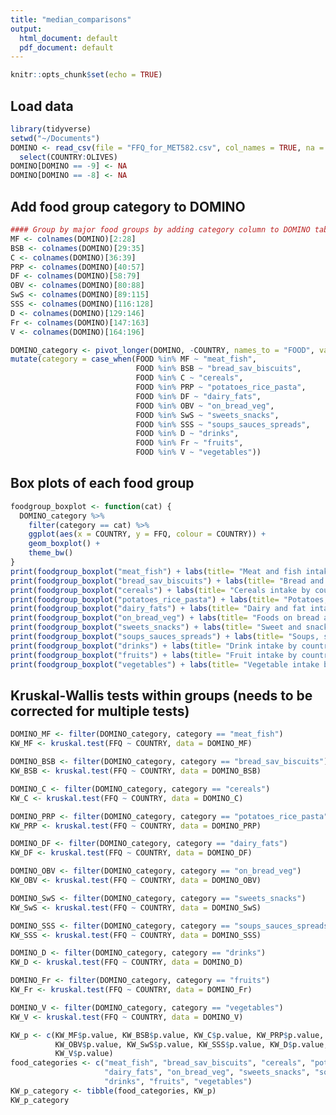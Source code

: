 ```yaml
---
title: "median_comparisons"
output:
  html_document: default
  pdf_document: default
---
```


```r
knitr::opts_chunk$set(echo = TRUE)
```

## Load data
```r
library(tidyverse)
setwd("~/Documents")
DOMINO <- read_csv(file = "FFQ_for_MET582.csv", col_names = TRUE, na = "NA") %>%
  select(COUNTRY:OLIVES)
DOMINO[DOMINO == -9] <- NA
DOMINO[DOMINO == -8] <- NA
```

## Add food group category to DOMINO
```r
#### Group by major food groups by adding category column to DOMINO table
MF <- colnames(DOMINO)[2:28]
BSB <- colnames(DOMINO)[29:35]
C <- colnames(DOMINO)[36:39]
PRP <- colnames(DOMINO)[40:57]
DF <- colnames(DOMINO)[58:79]
OBV <- colnames(DOMINO)[80:88]
SwS <- colnames(DOMINO)[89:115]
SSS <- colnames(DOMINO)[116:128]
D <- colnames(DOMINO)[129:146]
Fr <- colnames(DOMINO)[147:163]
V <- colnames(DOMINO)[164:196]

DOMINO_category <- pivot_longer(DOMINO, -COUNTRY, names_to = "FOOD", values_to = "FFQ") %>%
mutate(category = case_when(FOOD %in% MF ~ "meat_fish",
                            FOOD %in% BSB ~ "bread_sav_biscuits",
                            FOOD %in% C ~ "cereals",
                            FOOD %in% PRP ~ "potatoes_rice_pasta",
                            FOOD %in% DF ~ "dairy_fats",
                            FOOD %in% OBV ~ "on_bread_veg",
                            FOOD %in% SwS ~ "sweets_snacks",
                            FOOD %in% SSS ~ "soups_sauces_spreads",
                            FOOD %in% D ~ "drinks",
                            FOOD %in% Fr ~ "fruits",
                            FOOD %in% V ~ "vegetables"))
```

## Box plots of each food group
```r
foodgroup_boxplot <- function(cat) {
  DOMINO_category %>%
    filter(category == cat) %>%
    ggplot(aes(x = COUNTRY, y = FFQ, colour = COUNTRY)) +
    geom_boxplot() +
    theme_bw()
}
print(foodgroup_boxplot("meat_fish") + labs(title= "Meat and fish intake by country"))
print(foodgroup_boxplot("bread_sav_biscuits") + labs(title= "Bread and savoury biscuits intake by country"))
print(foodgroup_boxplot("cereals") + labs(title= "Cereals intake by country"))
print(foodgroup_boxplot("potatoes_rice_pasta") + labs(title= "Potatoes, rice and pasta intake by country"))
print(foodgroup_boxplot("dairy_fats") + labs(title= "Dairy and fat intake by country"))
print(foodgroup_boxplot("on_bread_veg") + labs(title= "Foods on bread and vegetables intake by country"))
print(foodgroup_boxplot("sweets_snacks") + labs(title= "Sweet and snack intake by country"))
print(foodgroup_boxplot("soups_sauces_spreads") + labs(title= "Soups, sauces and spreads intake by country"))
print(foodgroup_boxplot("drinks") + labs(title= "Drink intake by country"))
print(foodgroup_boxplot("fruits") + labs(title= "Fruit intake by country"))
print(foodgroup_boxplot("vegetables") + labs(title= "Vegetable intake by country"))
```

## Kruskal-Wallis tests within groups (needs to be corrected for multiple tests)
```r
DOMINO_MF <- filter(DOMINO_category, category == "meat_fish")
KW_MF <- kruskal.test(FFQ ~ COUNTRY, data = DOMINO_MF)

DOMINO_BSB <- filter(DOMINO_category, category == "bread_sav_biscuits")
KW_BSB <- kruskal.test(FFQ ~ COUNTRY, data = DOMINO_BSB)

DOMINO_C <- filter(DOMINO_category, category == "cereals")
KW_C <- kruskal.test(FFQ ~ COUNTRY, data = DOMINO_C)

DOMINO_PRP <- filter(DOMINO_category, category == "potatoes_rice_pasta")
KW_PRP <- kruskal.test(FFQ ~ COUNTRY, data = DOMINO_PRP)

DOMINO_DF <- filter(DOMINO_category, category == "dairy_fats")
KW_DF <- kruskal.test(FFQ ~ COUNTRY, data = DOMINO_DF)

DOMINO_OBV <- filter(DOMINO_category, category == "on_bread_veg")
KW_OBV <- kruskal.test(FFQ ~ COUNTRY, data = DOMINO_OBV)

DOMINO_SwS <- filter(DOMINO_category, category == "sweets_snacks")
KW_SwS <- kruskal.test(FFQ ~ COUNTRY, data = DOMINO_SwS)

DOMINO_SSS <- filter(DOMINO_category, category == "soups_sauces_spreads")
KW_SSS <- kruskal.test(FFQ ~ COUNTRY, data = DOMINO_SSS)

DOMINO_D <- filter(DOMINO_category, category == "drinks")
KW_D <- kruskal.test(FFQ ~ COUNTRY, data = DOMINO_D)

DOMINO_Fr <- filter(DOMINO_category, category == "fruits")
KW_Fr <- kruskal.test(FFQ ~ COUNTRY, data = DOMINO_Fr)

DOMINO_V <- filter(DOMINO_category, category == "vegetables")
KW_V <- kruskal.test(FFQ ~ COUNTRY, data = DOMINO_V)

KW_p <- c(KW_MF$p.value, KW_BSB$p.value, KW_C$p.value, KW_PRP$p.value, KW_DF$p.value,
          KW_OBV$p.value, KW_SwS$p.value, KW_SSS$p.value, KW_D$p.value, KW_Fr$p.value,
          KW_V$p.value)
food_categories <- c("meat_fish", "bread_sav_biscuits", "cereals", "potatoes_rice_pasta",
                     "dairy_fats", "on_bread_veg", "sweets_snacks", "soups_sauces_spreads",
                     "drinks", "fruits", "vegetables")
KW_p_category <- tibble(food_categories, KW_p)
KW_p_category
```
